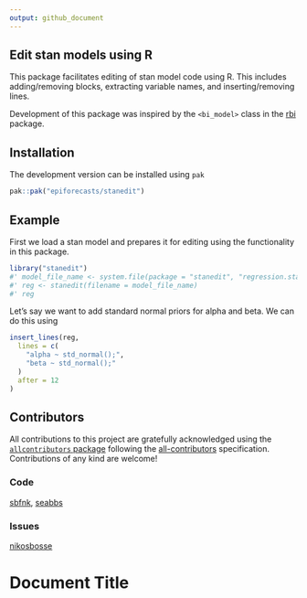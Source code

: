 ```yaml
---
output: github_document
---
```


## Edit stan models using R

This package facilitates editing of stan model code using R. This includes adding/removing blocks, extracting variable names, and inserting/removing lines.

Development of this package was inspired by the `<bi_model>` class in the [rbi](https://github.com/sbfnk/rbi) package.

## Installation

The development version can be installed using `pak`
```r
pak::pak("epiforecasts/stanedit")
```

## Example

First we load a stan model and prepares it for editing using the functionality in this package.

```r
library("stanedit")
#' model_file_name <- system.file(package = "stanedit", "regression.stan")
#' reg <- stanedit(filename = model_file_name)
#' reg
```

Let's say we want to add standard normal priors for alpha and beta.
We can do this using

```r
insert_lines(reg,
  lines = c(
    "alpha ~ std_normal();",
    "beta ~ std_normal();"
  )
  after = 12
)
```

## Contributors


<!-- ALL-CONTRIBUTORS-LIST:START - Do not remove or modify this section -->
<!-- prettier-ignore-start -->
<!-- markdownlint-disable -->

All contributions to this project are gratefully acknowledged using the [`allcontributors` package](https://github.com/ropensci/allcontributors) following the [all-contributors](https://allcontributors.org) specification. Contributions of any kind are welcome!

### Code


<a href="https://github.com/epiforecasts/qrensemble/commits?author=sbfnk">sbfnk</a>, 
<a href="https://github.com/epiforecasts/qrensemble/commits?author=seabbs">seabbs</a>



### Issues


<a href="https://github.com/epiforecasts/qrensemble/issues?q=is%3Aissue+commenter%3Anikosbosse">nikosbosse</a>


<!-- markdownlint-enable -->
<!-- prettier-ignore-end -->
<!-- ALL-CONTRIBUTORS-LIST:END -->

# Document Title
